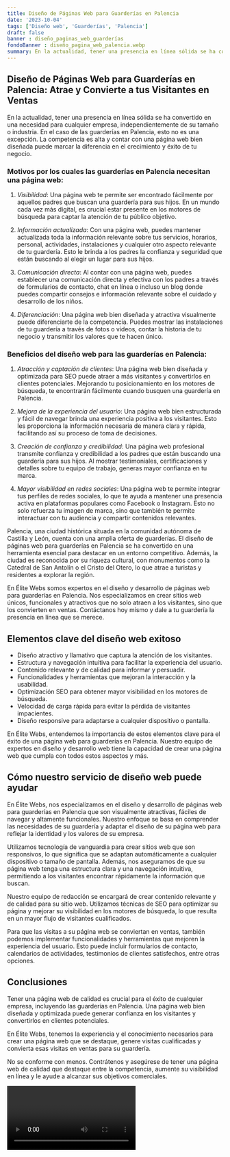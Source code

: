 ```yaml
---
title: Diseño de Páginas Web para Guarderías en Palencia
date: '2023-10-04'
tags: ['Diseño web', 'Guarderías', 'Palencia']
draft: false
banner : diseño_paginas_web_guarderías
fondoBanner : diseño_pagina_web_palencia.webp
summary: En la actualidad, tener una presencia en línea sólida se ha convertido en una necesidad para cualquier empresa, independientemente de su tamaño o industria. En el caso de las guarderías en Palencia, esto no es una excepción. La competencia es alta y contar con una página web bien diseñada puede marcar la diferencia en el crecimiento y éxito de tu negocio.
---
```


## Diseño de Páginas Web para Guarderías en Palencia: Atrae y Convierte a tus Visitantes en Ventas

En la actualidad, tener una presencia en línea sólida se ha convertido en una necesidad para cualquier empresa, independientemente de su tamaño o industria. En el caso de las guarderías en Palencia, esto no es una excepción. La competencia es alta y contar con una página web bien diseñada puede marcar la diferencia en el crecimiento y éxito de tu negocio.

### Motivos por los cuales las guarderías en Palencia necesitan una página web:

1. *Visibilidad*: Una página web te permite ser encontrado fácilmente por aquellos padres que buscan una guardería para sus hijos. En un mundo cada vez más digital, es crucial estar presente en los motores de búsqueda para captar la atención de tu público objetivo.

2. *Información actualizada*: Con una página web, puedes mantener actualizada toda la información relevante sobre tus servicios, horarios, personal, actividades, instalaciones y cualquier otro aspecto relevante de tu guardería. Esto le brinda a los padres la confianza y seguridad que están buscando al elegir un lugar para sus hijos.

3. *Comunicación directa*: Al contar con una página web, puedes establecer una comunicación directa y efectiva con los padres a través de formularios de contacto, chat en línea o incluso un blog donde puedes compartir consejos e información relevante sobre el cuidado y desarrollo de los niños.

4. *Diferenciación*: Una página web bien diseñada y atractiva visualmente puede diferenciarte de la competencia. Puedes mostrar las instalaciones de tu guardería a través de fotos o videos, contar la historia de tu negocio y transmitir los valores que te hacen único.

### Beneficios del diseño web para las guarderías en Palencia:

1. *Atracción y captación de clientes*: Una página web bien diseñada y optimizada para SEO puede atraer a más visitantes y convertirlos en clientes potenciales. Mejorando tu posicionamiento en los motores de búsqueda, te encontrarán fácilmente cuando busquen una guardería en Palencia.

2. *Mejora de la experiencia del usuario*: Una página web bien estructurada y fácil de navegar brinda una experiencia positiva a los visitantes. Esto les proporciona la información necesaria de manera clara y rápida, facilitando así su proceso de toma de decisiones.

3. *Creación de confianza y credibilidad*: Una página web profesional transmite confianza y credibilidad a los padres que están buscando una guardería para sus hijos. Al mostrar testimoniales, certificaciones y detalles sobre tu equipo de trabajo, generas mayor confianza en tu marca.

4. *Mayor visibilidad en redes sociales*: Una página web te permite integrar tus perfiles de redes sociales, lo que te ayuda a mantener una presencia activa en plataformas populares como Facebook o Instagram. Esto no solo refuerza tu imagen de marca, sino que también te permite interactuar con tu audiencia y compartir contenidos relevantes.

Palencia, una ciudad histórica situada en la comunidad autónoma de Castilla y León, cuenta con una amplia oferta de guarderías. El diseño de páginas web para guarderías en Palencia se ha convertido en una herramienta esencial para destacar en un entorno competitivo. Además, la ciudad es reconocida por su riqueza cultural, con monumentos como la Catedral de San Antolín o el Cristo del Otero, lo que atrae a turistas y residentes a explorar la región. 

En Élite Webs somos expertos en el diseño y desarrollo de páginas web para guarderías en Palencia. Nos especializamos en crear sitios web únicos, funcionales y atractivos que no solo atraen a los visitantes, sino que los convierten en ventas. Contáctanos hoy mismo y dale a tu guardería la presencia en línea que se merece.

<GifSeo />

<Cta />

## Elementos clave del diseño web exitoso

- Diseño atractivo y llamativo que captura la atención de los visitantes.
- Estructura y navegación intuitiva para facilitar la experiencia del usuario.
- Contenido relevante y de calidad para informar y persuadir.
- Funcionalidades y herramientas que mejoran la interacción y la usabilidad.
- Optimización SEO para obtener mayor visibilidad en los motores de búsqueda.
- Velocidad de carga rápida para evitar la pérdida de visitantes impacientes.
- Diseño responsive para adaptarse a cualquier dispositivo o pantalla.

En Élite Webs, entendemos la importancia de estos elementos clave para el éxito de una página web para guarderías en Palencia. Nuestro equipo de expertos en diseño y desarrollo web tiene la capacidad de crear una página web que cumpla con todos estos aspectos y más.

## Cómo nuestro servicio de diseño web puede ayudar

En Élite Webs, nos especializamos en el diseño y desarrollo de páginas web para guarderías en Palencia que son visualmente atractivas, fáciles de navegar y altamente funcionales. Nuestro enfoque se basa en comprender las necesidades de su guardería y adaptar el diseño de su página web para reflejar la identidad y los valores de su empresa.

Utilizamos tecnología de vanguardia para crear sitios web que son responsivos, lo que significa que se adaptan automáticamente a cualquier dispositivo o tamaño de pantalla. Además, nos aseguramos de que su página web tenga una estructura clara y una navegación intuitiva, permitiendo a los visitantes encontrar rápidamente la información que buscan.

Nuestro equipo de redacción se encargará de crear contenido relevante y de calidad para su sitio web. Utilizamos técnicas de SEO para optimizar su página y mejorar su visibilidad en los motores de búsqueda, lo que resulta en un mayor flujo de visitantes cualificados.

Para que las visitas a su página web se conviertan en ventas, también podemos implementar funcionalidades y herramientas que mejoren la experiencia del usuario. Esto puede incluir formularios de contacto, calendarios de actividades, testimonios de clientes satisfechos, entre otras opciones.

## Conclusiones

Tener una página web de calidad es crucial para el éxito de cualquier empresa, incluyendo las guarderías en Palencia. Una página web bien diseñada y optimizada puede generar confianza en los visitantes y convertirlos en clientes potenciales.

En Élite Webs, tenemos la experiencia y el conocimiento necesarios para crear una página web que se destaque, genere visitas cualificadas y convierta esas visitas en ventas para su guardería.

No se conforme con menos. Contrátenos y asegúrese de tener una página web de calidad que destaque entre la competencia, aumente su visibilidad en línea y le ayude a alcanzar sus objetivos comerciales.

<Video />

<CtaBot job='Guarderías' city='Palencia'/>

<Gmaps query='Palencia+españa+maps' />